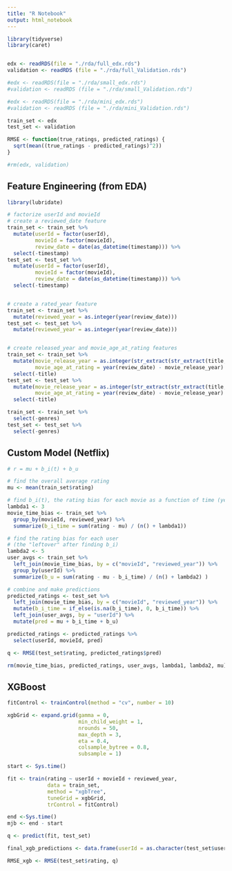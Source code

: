 ```yaml
---
title: "R Notebook"
output: html_notebook
---
```


```r
library(tidyverse)
library(caret)


edx <- readRDS(file = "./rda/full_edx.rds")
validation <- readRDS (file = "./rda/full_Validation.rds")

#edx <- readRDS(file = "./rda/small_edx.rds")
#validation <- readRDS (file = "./rda/small_Validation.rds")

#edx <- readRDS(file = "./rda/mini_edx.rds")
#validation <- readRDS (file = "./rda/mini_Validation.rds")


```


```r

train_set <- edx
test_set <- validation

RMSE <- function(true_ratings, predicted_ratings) {
  sqrt(mean((true_ratings - predicted_ratings)^2))
}

#rm(edx, validation)

```

## Feature Engineering (from EDA)
```r
library(lubridate)

# factorize userId and movieId
# create a reviewed_date feature
train_set <- train_set %>%
  mutate(userId = factor(userId),
         movieId = factor(movieId),
         review_date = date(as_datetime(timestamp))) %>% 
  select(-timestamp)
test_set <- test_set %>%
  mutate(userId = factor(userId),
         movieId = factor(movieId),
         review_date = date(as_datetime(timestamp))) %>% 
  select(-timestamp)


# create a rated_year feature
train_set <- train_set %>%
  mutate(reviewed_year = as.integer(year(review_date)))
test_set <- test_set %>%
  mutate(reviewed_year = as.integer(year(review_date)))


# create released_year and movie_age_at_rating features
train_set <- train_set %>%
  mutate(movie_release_year = as.integer(str_extract(str_extract(title, "\\(\\d{4}\\)"), "\\d{4}")),
         movie_age_at_rating = year(review_date) - movie_release_year) %>% 
  select(-title)
test_set <- test_set %>%
  mutate(movie_release_year = as.integer(str_extract(str_extract(title, "\\(\\d{4}\\)"), "\\d{4}")),
         movie_age_at_rating = year(review_date) - movie_release_year) %>% 
  select(-title)

train_set <- train_set %>% 
  select(-genres)
test_set <- test_set %>% 
  select(-genres)


```



## Custom Model (Netflix)
```r

# r = mu + b_i(t) + b_u

# find the overall average rating
mu <- mean(train_set$rating)

# find b_i(t), the rating bias for each movie as a function of time (year)
lambda1 <- 3
movie_time_bias <- train_set %>% 
  group_by(movieId, reviewed_year) %>% 
  summarize(b_i_time = sum(rating - mu) / (n() + lambda1))

# find the rating bias for each user
# (the "leftover" after finding b_i)
lambda2 <- 5
user_avgs <- train_set %>% 
  left_join(movie_time_bias, by = c("movieId", "reviewed_year")) %>% 
  group_by(userId) %>% 
  summarize(b_u = sum(rating - mu - b_i_time) / (n() + lambda2) )

# combine and make predictions
predicted_ratings <- test_set %>% 
  left_join(movie_time_bias, by = c("movieId", "reviewed_year")) %>% 
  mutate(b_i_time = if_else(is.na(b_i_time), 0, b_i_time)) %>%   
  left_join(user_avgs, by = "userId") %>% 
  mutate(pred = mu + b_i_time + b_u)

predicted_ratings <- predicted_ratings %>% 
  select(userId, movieId, pred)

q <- RMSE(test_set$rating, predicted_ratings$pred)

rm(movie_time_bias, predicted_ratings, user_avgs, lambda1, lambda2, mu)

```

## XGBoost
```r

fitControl <- trainControl(method = "cv", number = 10)

xgbGrid <- expand.grid(gamma = 0,
                       min_child_weight = 1,
                       nrounds = 50,
                       max_depth = 3,
                       eta = 0.4,
                       colsample_bytree = 0.8,
                       subsample = 1)

start <- Sys.time()

fit <- train(rating ~ userId + movieId + reviewed_year,
             data = train_set,
             method = "xgbTree",
             tuneGrid = xgbGrid,
             trControl = fitControl)

end <-Sys.time()
mjb <- end - start

q <- predict(fit, test_set)

final_xgb_predictions <- data.frame(userId = as.character(test_set$userId), movieId = as.character(test_set$movieId), xgb_pred = q)

RMSE_xgb <- RMSE(test_set$rating, q)


```

